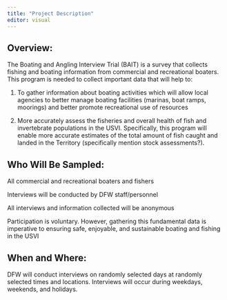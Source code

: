---
title: "Project Description"
editor: visual
---

## Overview:

The Boating and Angling Interview Trial (BAIT) is a survey that collects fishing and boating information from commercial and recreational boaters. This program is needed to collect important data that will help to:

1.  To gather information about boating activities which will allow local agencies to better manage boating facilities (marinas, boat ramps, moorings) and better promote recreational use of resources

2.  More accurately assess the fisheries and overall health of fish and invertebrate populations in the USVI. Specifically, this program will enable more accurate estimates of the total amount of fish caught and landed in the Territory (specifically mention stock assessments?).

## Who Will Be Sampled:

All commercial and recreational boaters and fishers

Interviews will be conducted by DFW staff/personnel

All interviews and information collected will be anonymous

Participation is voluntary. However, gathering this fundamental data is imperative to ensuring safe, enjoyable, and sustainable boating and fishing in the USVI

## When and Where:

DFW will conduct interviews on randomly selected days at randomly selected times and locations. Interviews will occur during weekdays, weekends, and holidays.
